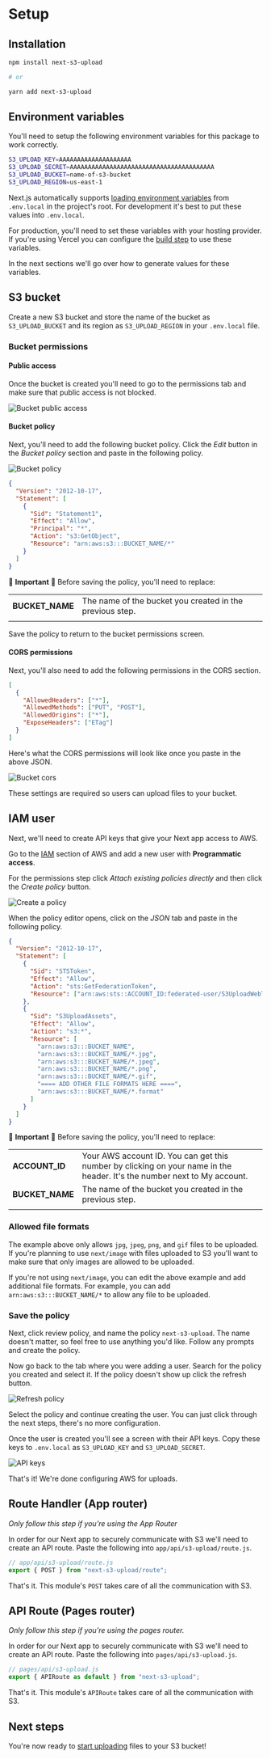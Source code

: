 # Setup

## Installation

```bash
npm install next-s3-upload

# or

yarn add next-s3-upload
```

## Environment variables

You'll need to setup the following environment variables for this package to work correctly.

```bash
S3_UPLOAD_KEY=AAAAAAAAAAAAAAAAAAAA
S3_UPLOAD_SECRET=AAAAAAAAAAAAAAAAAAAAAAAAAAAAAAAAAAAAAAAA
S3_UPLOAD_BUCKET=name-of-s3-bucket
S3_UPLOAD_REGION=us-east-1
```

Next.js automatically supports [loading environment variables](https://nextjs.org/docs/basic-features/environment-variables) from `.env.local` in the project's root. For development it's best to put these values into `.env.local`.

For production, you'll need to set these variables with your hosting provider. If you're using Vercel you can configure the [build step](https://vercel.com/docs/build-step#environment-variables) to use these variables.

In the next sections we'll go over how to generate values for these variables.

## S3 bucket

Create a new S3 bucket and store the name of the bucket as `S3_UPLOAD_BUCKET` and its region as `S3_UPLOAD_REGION` in your `.env.local` file.

### Bucket permissions

#### Public access

Once the bucket is created you'll need to go to the permissions tab and make sure that public access is not blocked.

![Bucket public access](/bucket-public-access.png)

#### Bucket policy

Next, you'll need to add the following bucket policy. Click the _Edit_ button in the _Bucket policy_ section and paste in the following policy.

![Bucket policy](/bucket-policy.png)

```json
{
  "Version": "2012-10-17",
  "Statement": [
    {
      "Sid": "Statement1",
      "Effect": "Allow",
      "Principal": "*",
      "Action": "s3:GetObject",
      "Resource": "arn:aws:s3:::BUCKET_NAME/*"
    }
  ]
}
```

🚨 **Important** 🚨 Before saving the policy, you'll need to replace:

|                 |                                                          |
| --------------- | -------------------------------------------------------- |
| **BUCKET_NAME** | The name of the bucket you created in the previous step. |
|                 |                                                          |

Save the policy to return to the bucket permissions screen.

#### CORS permissions

Next, you'll also need to add the following permissions in the CORS section.

```json
[
  {
    "AllowedHeaders": ["*"],
    "AllowedMethods": ["PUT", "POST"],
    "AllowedOrigins": ["*"],
    "ExposeHeaders": ["ETag"]
  }
]
```

Here's what the CORS permissions will look like once you paste in the above JSON.

![Bucket cors](/bucket-cors.png)

These settings are required so users can upload files to your bucket.

## IAM user

Next, we'll need to create API keys that give your Next app access to AWS.

Go to the [IAM](https://console.aws.amazon.com/iam/home) section of AWS and add a new user with **Programmatic access**.

For the permissions step click _Attach existing policies directly_ and then click the _Create policy_ button.

![Create a policy](/create-a-policy.png)

When the policy editor opens, click on the _JSON_ tab and paste in the following policy.

```json
{
  "Version": "2012-10-17",
  "Statement": [
    {
      "Sid": "STSToken",
      "Effect": "Allow",
      "Action": "sts:GetFederationToken",
      "Resource": ["arn:aws:sts::ACCOUNT_ID:federated-user/S3UploadWebToken"]
    },
    {
      "Sid": "S3UploadAssets",
      "Effect": "Allow",
      "Action": "s3:*",
      "Resource": [
        "arn:aws:s3:::BUCKET_NAME",
        "arn:aws:s3:::BUCKET_NAME/*.jpg",
        "arn:aws:s3:::BUCKET_NAME/*.jpeg",
        "arn:aws:s3:::BUCKET_NAME/*.png",
        "arn:aws:s3:::BUCKET_NAME/*.gif",
        "==== ADD OTHER FILE FORMATS HERE ====",
        "arn:aws:s3:::BUCKET_NAME/*.format"
      ]
    }
  ]
}
```

🚨 **Important** 🚨 Before saving the policy, you'll need to replace:

|                 |                                                                                                                          |
| --------------- | ------------------------------------------------------------------------------------------------------------------------ |
| **ACCOUNT_ID**  | Your AWS account ID. You can get this number by clicking on your name in the header. It's the number next to My account. |
| **BUCKET_NAME** | The name of the bucket you created in the previous step.                                                                 |
|                 |                                                                                                                          |

### Allowed file formats

The example above only allows `jpg`, `jpeg`, `png`, and `gif` files to be uploaded. If you're planning to use `next/image` with files uploaded to S3 you'll want to make sure that only images are allowed to be uploaded.

If you're not using `next/image`, you can edit the above example and add additional file formats. For example, you can add `arn:aws:s3:::BUCKET_NAME/*` to allow any file to be uploaded.

### Save the policy

Next, click review policy, and name the policy `next-s3-upload`. The name doesn't matter, so feel free to use anything you'd like. Follow any prompts and create the policy.

Now go back to the tab where you were adding a user. Search for the policy you created and select it. If the policy doesn't show up click the refresh button.

![Refresh policy](/refresh-policy.png)

Select the policy and continue creating the user. You can just click through the next steps, there's no more configuration.

Once the user is created you'll see a screen with their API keys. Copy these keys to `.env.local` as `S3_UPLOAD_KEY` and `S3_UPLOAD_SECRET`.

![API keys](/api-keys.png)

That's it! We're done configuring AWS for uploads.

## Route Handler (App router)

_Only follow this step if you're using the App Router_

In order for our Next app to securely communicate with S3 we'll need to create an API route. Paste the following into `app/api/s3-upload/route.js`.

```js
// app/api/s3-upload/route.js
export { POST } from "next-s3-upload/route";
```

That's it. This module's `POST` takes care of all the communication with S3.

## API Route (Pages router)

_Only follow this step if you're using the pages router._

In order for our Next app to securely communicate with S3 we'll need to create an API route. Paste the following into `pages/api/s3-upload.js`.

```js
// pages/api/s3-upload.js
export { APIRoute as default } from "next-s3-upload";
```

That's it. This module's `APIRoute` takes care of all the communication with S3.

## Next steps

You're now ready to [start uploading](/basic-example) files to your S3 bucket!
